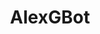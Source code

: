 ---
title: AlexGBot
description: Learn more about Alex's Discord bot here.
template: splash
hero:
  tagline: Welcome to the official documentation site for Alex's Discord bot, AlexGBot231.
  image:
    file: ../../assets/alex-g-bot-profile.png
  actions:
    - text: View all commands
      link: /general/ping
      icon: right-arrow
    - text: Join Alex's Discord server to see the bot in action
      link: https://discord.gg/KSaVjGswQE
      icon: external
      variant: minimal
---